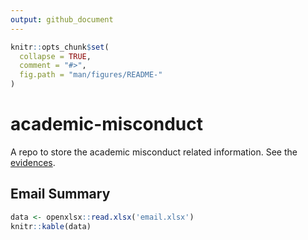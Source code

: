 ```yaml
---
output: github_document
---
```


<!-- README.md is generated from README.Rmd. Please edit that file -->

```r
knitr::opts_chunk$set(
  collapse = TRUE,
  comment = "#>",
  fig.path = "man/figures/README-"
)
```

# academic-misconduct

A repo to store the academic misconduct related information. See the [evidences](./evidence).

## Email Summary

```r
data <- openxlsx::read.xlsx('email.xlsx')
knitr::kable(data)
```
